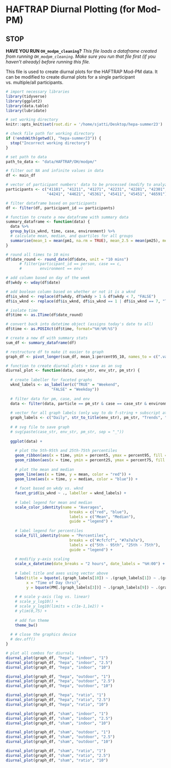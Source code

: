# HAFTRAP Diurnal Plotting (for Mod-PM)

## STOP

**HAVE YOU RUN `OH_modpm_cleaning`?**
*This file loads a dataframe created from running `OH_modpm_cleaning`. Make sure you run that file first (if you haven't already) before running this file.*

This file is used to create diurnal plots for the HAFTRAP Mod-PM data. It can be modified to create diurnal plots for a single participant vs. multiple/all participants. 

```r
# import necessary libraries
library(tidyverse)
library(ggplot2)
library(data.table)
library(lubridate)
```

```r
# set working directory
knitr::opts_knit$set(root.dir = '/home/sjatti/Desktop/hepa-summer23')
```

```r
# check file path for working directory
if (!endsWith(getwd(), "hepa-summer23")) {
  stop("Incorrect working directory")
}
```

```r
# set path to data
path_to_data <- "data/HAFTRAP/OH/modpm/"
```

```r
# filter out NA and infinite values in data
df <- main_df
```

```r
# vector of participant numbers' data to be processed (modify to analyze specific participants)
participants <- c("41181", "41211", "41271", "42231", "42281", "42301", "42321",
                  "44241", "44621", "45361", "45411", "45451", "46591")

# filter dataframe based on participants
df <- filter(df, participant_id == participants)
```

```r
# function to create a new dataframe with summary data
summary_dataframe <- function(data) {
  data %>%
  group_by(is_wknd, time, case, environment) %>%
  # calculate mean, median, and quartiles for all groups
  summarise(mean_1 = mean(pm1, na.rm = TRUE), mean_2.5 = mean(pm25), mean_10 = mean(pm10), median_1 = median(pm1), median_2.5 = median(pm25), median_10 = median(pm10), percent5_1 = quantile(pm1, 0.05), percent25_1 = quantile(pm1, 0.25), percent75_1 = quantile(pm1, 0.75), percent95_1 = quantile(pm1, 0.95), percent5_2.5 = quantile(pm25, 0.05), percent25_2.5 = quantile(pm25, 0.25), percent75_2.5 = quantile(pm25, 0.75), percent95_2.5 = quantile(pm25, 0.95), percent5_10 = quantile(pm10, 0.05), percent25_10 = quantile(pm10, 0.25), percent75_10 = quantile(pm10, 0.75), percent95_10 = quantile(pm10, 0.95))
}
```

```r
# round all times to 10 mins
df$date_round <- round_date(df$date, unit = "10 mins")
      # filter(participant_id == person, case == c, 
      #        environment == env)
```

```r
# add column based on day of the week
df$wkdy <- wday(df$date)

# add boolean column based on whether or not it is a wknd
df$is_wknd <- replace(df$wkdy, df$wkdy > 1 & df$wkdy < 7, "FALSE")
df$is_wknd <- replace(df$is_wknd, df$is_wknd == 1 | df$is_wknd == 7, "TRUE")
```

```r
# isolate time
df$time <- as.ITime(df$date_round)

# convert back into datetime object (assigns today's date to all)
df$time <- as.POSIXct(df$time, format="%H:%M:%S")
```

```r
# create a new df with summary stats
sum_df <- summary_dataframe(df)

# restructure df to make it easier to graph
graph_df <- pivot_longer(sum_df, mean_1:percent95_10, names_to = c(".value", "particle"), names_sep = "_")
```

```r
# function to create diurnal plots + save as an svg
diurnal_plot <- function(data, case_str, env_str, pm_str) {
  
  # create labeller for faceted graphs
  wknd_labels <- as_labeller(c("TRUE" = "Weekend",
                    "FALSE" = "Weekday"))
  
  # filter data for pm, case, and env
  data <- filter(data, particle == pm_str & case == case_str & environment == env_str)
  
  # vector for all graph labels (only way to do f-string + subscript at the same time)
  graph_labels <- c("Daily", str_to_title(env_str), pm_str, "Trends", "During", str_to_title(case_str), "Period", "[ug/m^3]", "Concentration", "MOD-PM")
  
  # # svg file to save graph
  # svg(paste(case_str, env_str, pm_str, sep = "_"))
  
  ggplot(data) +
    
    # plot the 5th-95th and 25th-75th percentiles
    geom_ribbon(aes(x = time, ymin = percent5, ymax = percent95, fill = "#cfcfcf")) +
    geom_ribbon(aes(x = time, ymin = percent25, ymax = percent75, fill = "#7a7a7a")) +
    
    # plot the mean and median
    geom_line(aes(x = time, y = mean, color = "red")) +
    geom_line(aes(x = time, y = median, color = "blue")) +
    
    # facet based on wkdy vs. wknd
    facet_grid(is_wknd ~ ., labeller = wknd_labels) +
    
    # label legend for mean and median
    scale_color_identity(name = "Averages",
                            breaks = c("red", "blue"),
                            labels = c("Mean", "Median"),
                            guide = "legend") +
    
    # label legend for percentiles
    scale_fill_identity(name = "Percentiles",
                            breaks = c("#cfcfcf", "#7a7a7a"),
                            labels = c("5th - 95th", "25th - 75th"),
                            guide = "legend") +
    
    # modifiy y-axis scaling
    scale_x_datetime(date_breaks = "2 hours", date_labels = "%H:00") +
    
    # label title and axes using vector above
    labs(title = bquote(.(graph_labels[10]) ~ .(graph_labels[1]) ~ .(graph_labels[2]) ~ PM[.(graph_labels[3])] ~ .(graph_labels[4]) ~ .(graph_labels[5]) ~ .(graph_labels[6]) ~ .(graph_labels[7])),
         x = "Time of Day (hrs)",
         y = bquote(PM[.(graph_labels[3])] ~ .(graph_labels[9]) ~ .(graph_labels[8]))) +
    
    # # scale y-axis (log vs. linear)
    # scale_y_log10() +
    # scale_y_log10(limits = c(1e-1,1e2)) +
    # ylim(0,75) +
    
    # add fun theme
    theme_bw()
  
  # # close the graphics device
  # dev.off()
}
```

```r
# plot all combos for diurnals
diurnal_plot(graph_df, "hepa", "indoor", "1")
diurnal_plot(graph_df, "hepa", "indoor", "2.5")
diurnal_plot(graph_df, "hepa", "indoor", "10")

diurnal_plot(graph_df, "hepa", "outdoor", "1")
diurnal_plot(graph_df, "hepa", "outdoor", "2.5")
diurnal_plot(graph_df, "hepa", "outdoor", "10")

diurnal_plot(graph_df, "hepa", "ratio", "1")
diurnal_plot(graph_df, "hepa", "ratio", "2.5")
diurnal_plot(graph_df, "hepa", "ratio", "10")

diurnal_plot(graph_df, "sham", "indoor", "1")
diurnal_plot(graph_df, "sham", "indoor", "2.5")
diurnal_plot(graph_df, "sham", "indoor", "10")

diurnal_plot(graph_df, "sham", "outdoor", "1")
diurnal_plot(graph_df, "sham", "outdoor", "2.5")
diurnal_plot(graph_df, "sham", "outdoor", "10")

diurnal_plot(graph_df, "sham", "ratio", "1")
diurnal_plot(graph_df, "sham", "ratio", "2.5")
diurnal_plot(graph_df, "sham", "ratio", "10")
```
